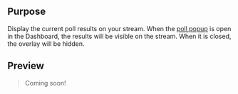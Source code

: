 ## Purpose

Display the current poll results on your stream. When the [poll popup](/features/polls) is open in the Dashboard, the results will be visible on the stream. When it is closed, the overlay will be hidden.

## Preview

> Coming soon!